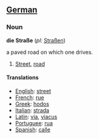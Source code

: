 ==[[German]]==
===Noun===
'''die Straße''' (''pl:'' [[Straßen]])

a paved road on which one drives.

#[[Street]], [[road]]

====Translations====

*[[English]]: [[street]]
*[[French]]: [[rue]]
*[[Greek]]: [[hodos]]
*[[Italian]]: [[strada]]
*[[Latin]]: [[via]], [[viacus]]
*[[Portuguee]]: [[rua]]
*[[Spanish]]: [[calle]]